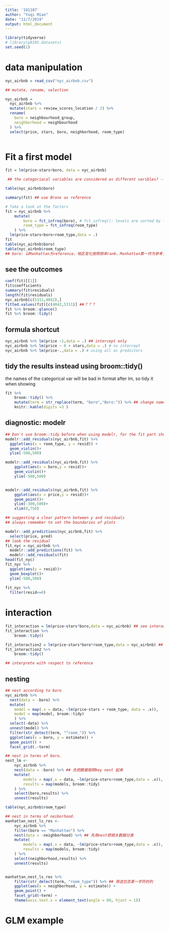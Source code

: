 ```yaml
---
title: '191107'
author: "Yuqi Miao"
date: "11/7/2019"
output: html_document
---
```

```r
library(tidyverse)
# library(p8105.datasets)
set.seed(1)

```

# data manipulation

```r
nyc_airbnb = read_csv("nyc_airbnb.csv")

## mutate, rename, selection 

nyc_airbnb = 
  nyc_airbnb %>% 
  mutate(stars = review_scores_location / 2) %>% 
  rename(
    boro = neighbourhood_group,
    neighborhood = neighbourhood
  ) %>% 
  select(price, stars, boro, neighborhood, room_type)
  

```


# Fit a first model
```r
fit = lm(price~stars+boro, data = nyc_airbnb)

 ## the categoriacal variables are considered as different varibles? -- making different bicategorical variables {0,1}.

table(nyc_airbnb$boro)

summary(fit) ## use Bronx as reference

# Take a look at the factors
fit = nyc_airbnb %>% 
    mutate(
        boro = fct_infreq(boro), # fct_infreq(): levels are sorted by frequency ascendingly,
        room_type = fct_infreq(room_type)
    ) %>% 
  lm(price~stars+boro+room_type,data = .) 
fit
table(nyc_airbnb$boro)
table(nyc_airbnb$room_type)
## boro: 以Manhattan为reference，地区变化按照频率rank，Manhattan第一作为参考，其余的三个变量的取值是建立在reference level之上的
```


## see the outcomes

```r
coef(fit)[[1]]
fit$coefficients
summary(fit$residuals)
length(fit$residuals)
nyc_airbnb[c(5311,4042),]
fitted.values(fit)[c(4042,5311)] ##？？？
fit %>% broom::glance()
fit %>% broom::tidy()
```


## formula shortcut
```r
nyc_airbnb %>% lm(price ~1,data = .) ## intercept only 
nyc_airbnb %>% lm(price ~ 0 + stars,data = .) # no intercept
nyc_airbnb %>% lm(price~.,data = .) # using all as predictors
```


## tidy the results instead using broom::tidy()

the names of the categorical var will be bad in format after lm, so tidy it when showing
```r
fit %>% 
    broom::tidy() %>% 
    mutate(term = str_replace(term, "boro","Boro:")) %>% ## change names
    knitr::kable(digits =3 )

```




## diagnostic: modelr

```r
## Don't use broom::tidy before when using modelr, for the fit part should be in function form
modelr::add_residuals(nyc_airbnb,fit) %>% 
  ggplot(aes(x = room_type, y = resid)) + 
  geom_violin()+
  ylim(-500,500)

modelr::add_residuals(nyc_airbnb,fit) %>% 
    ggplot(aes(x = boro,y = resid))+
    geom_violin()+
    ylim(-500,500)


modelr::add_residuals(nyc_airbnb,fit) %>% 
    ggplot(aes(x = price,y = resid))+
    geom_point()+
    ylim(-300,500)+
    xlim(0,750)  

## suggesting a clear pattern between y and residuals
## always remember to set the boundaries of plots

modelr::add_predictions(nyc_airbnb,fit) %>% 
  select(price, pred)
## look the residual 
fit_nyc = nyc_airbnb %>% 
  modelr::add_predictions(fit) %>% 
  modelr::add_residuals(fit)
head(fit_nyc)
fit_nyc %>% 
  ggplot(aes(y = resid))+
  geom_boxplot()+
  ylim(-500,500)
  
fit_nyc %>% 
  filter(resid<=0)

```



# interaction

```r
fit_interaction = lm(price~stars*boro,data = nyc_airbnb) ## see interaction between stars and boros
fit_interaction %>% 
    broom::tidy()
```

```r
fit_interaction2 = lm(price~stars*boro*room_type,data = nyc_airbnb) ## see interaction between stars and boros
fit_interaction2 %>% 
    broom::tidy()

## interprete with respect to reference
```

## nesting 
```r
## nest according to boro
nyc_airbnb %>% 
  nest(data = -boro) %>% 
  mutate(
    model = map(.x = data, ~lm(price~stars + room_type, data = .x)),
    model = map(model, broom::tidy)
    ) %>% 
  select(-data) %>% 
  unnest(model) %>% 
  filter(str_detect(term, "^room_")) %>% 
  ggplot(aes(x = boro, y = estimate)) +
  geom_point() +
  facet_grid(.~term)


```



```r
## nest in terms of boro.
nest_lm <- 
    nyc_airbnb %>% 
    nest(data = -boro) %>% ## 先把数据按照key nest 起来
    mutate(
        models = map(.x = data, ~lm(price~stars+room_type,data = .x)), ## fit model in different boros
        results = map(models, broom::tidy)
    ) %>% 
    select(boro,results) %>% 
    unnest(results)

table(nyc_airbnb$room_type)
```

```r
## nest in terms of neiborhood.
manhattan_nest_ls_res <- 
    nyc_airbnb %>% 
    filter(boro == "Manhattan") %>% 
    nest(data = -neighborhood) %>% ## 先用nest把相关数据分类 
    mutate(
        models = map(.x = data, ~lm(price~stars+room_type,data = .x)), ## fit model in different boros
        results = map(models, broom::tidy)
    ) %>% 
    select(neighborhood,results) %>% 
    unnest(results)


manhattan_nest_ls_res %>% 
    filter(str_detect(term, "room_type")) %>% ## 筛选包含某一字符的列
    ggplot(aes(x = neighborhood, y = estimate)) + 
    geom_point() + 
    facet_grid(~term) + 
    theme(axis.text.x = element_text(angle = 80, hjust = 1))

```




# GLM example
```r

```


















